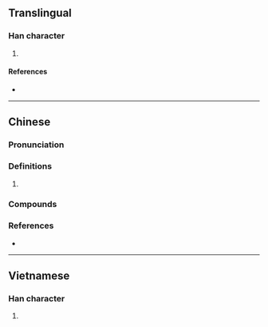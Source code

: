 {{character info/new}}
==Translingual==

===Han character===
{{Han char|rn=64|rad=手|as=10|sn=13|four=|canj=QHUK|ids=⿰扌臭}}

# {{defn|Han|sort=手10}}

====References====
* {{Han ref|kx=0447.090|dkj=12488|dj=0798.010|hdz=31932.100|uh=641D|ud=25629}}

----

==Chinese==
{{zh-forms}}

===Pronunciation===
{{zh-pron
|m=qiǔ
|c=hau2
|mn=khiú/giú
|cat=
}}

===Definitions===
{{zh-hanzi}}

# {{rfdef|zh}}

===Compounds===
{{zh-der|搝揭}}

===References===
* {{R:yue:Jyutping Database}}

----

==Vietnamese==

===Han character===
{{vi-readings|rs=手10|hanviet=xỏ}}

# {{defn|lang=vi|sort=手10}}